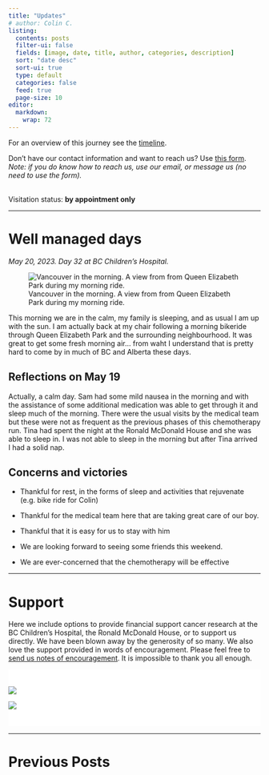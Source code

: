 ```yaml
---
title: "Updates"
# author: Colin C.
listing:
  contents: posts
  filter-ui: false
  fields: [image, date, title, author, categories, description]
  sort: "date desc"
  sort-ui: true
  type: default
  categories: false
  feed: true
  page-size: 10
editor: 
  markdown: 
    wrap: 72
---
```


For an overview of this journey see the [timeline](./timeline.html).

Don't have our contact information and want to reach us? Use [this
form](/contact.html). <br />*Note: if you do know how to reach us, use
our email, or message us (no need to use the form).*

<br/> Visitation status: **by appointment only**

------------------------------------------------------------------------

# Well managed days

*May 20, 2023. Day 32 at BC Children's Hospital.*

![Vancouver in the morning. A view from from Queen Elizabeth Park during
my morning
ride.](https://samsstory.s3.ca-central-1.amazonaws.com/2023-05-20_van-from-qep.jpg)

This morning we are in the calm, my family is sleeping, and as usual I
am up with the sun. I am actually back at my chair following a morning
bikeride through Queen Elizabeth Park and the surrounding neighbourhood.
It was great to get some fresh morning air... from waht I understand
that is pretty hard to come by in much of BC and Alberta these days.

## Reflections on May 19

Actually, a calm day. Sam had some mild nausea in the morning and with
the assistance of some additional medication was able to get through it
and sleep much of the morning. There were the usual visits by the
medical team but these were not as frequent as the previous phases of
this chemotherapy run. Tina had spent the night at the Ronald McDonald
House and she was able to sleep in. I was not able to sleep in the
morning but after Tina arrived I had a solid nap.

## Concerns and victories

-   Thankful for rest, in the forms of sleep and activities that
    rejuvenate (e.g. bike ride for Colin)

-   Thankful for the medical team here that are taking great care of our
    boy.

-   Thankful that it is easy for us to stay with him

-   We are looking forward to seeing some friends this weekend.

-   We are ever-concerned that the chemotherapy will be effective


------------------------------------------------------------------------

# Support

Here we include options to provide financial support cancer research at
the BC Children's Hospital, the Ronald McDonald House, or to support us
directly. We have been blown away by the generosity of so many. We also
love the support provided in words of encouragement. Please feel free to
[send us notes of encouragement](contact.html). It is impossible to
thank you all enough.

::: {.support-container style="background-color: #fff"}
::: {.support layout-ncol="2" style="background-color: #fff; padding-top:1.4em; padding-right:2em"}
[![](/img/bc-childrens_logo.png)](http://www.bcchildrens.ca/donate)

::: {.gfm-embed data-url="https://www.gofundme.com/f/help-the-chisholm-family-while-sam-battles-cancer/widget/medium"}
```{=html}
<script defer src="https://www.gofundme.com/static/js/embed.js"></script>
```
:::
:::

::: {.support style="background-color: #fff; padding-bottom:1.4em; padding-right:2em; align:center"}
[![](https://samsstory.s3.ca-central-1.amazonaws.com/rmdhbc.png)](https://rmhbc.ca)
:::
:::

------------------------------------------------------------------------

# Previous Posts
